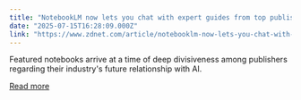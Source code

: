 ```yaml
---
title: "NotebookLM now lets you chat with expert guides from top publishers, and Shakespeare - here's how"
date: "2025-07-15T16:28:09.000Z"
link: "https://www.zdnet.com/article/notebooklm-now-lets-you-chat-with-expert-guides-from-top-publishers-and-shakespeare-heres-how/"
---
```


Featured notebooks arrive at a time of deep divisiveness among publishers regarding their industry's future relationship with AI.

[Read more](https://www.zdnet.com/article/notebooklm-now-lets-you-chat-with-expert-guides-from-top-publishers-and-shakespeare-heres-how/)

